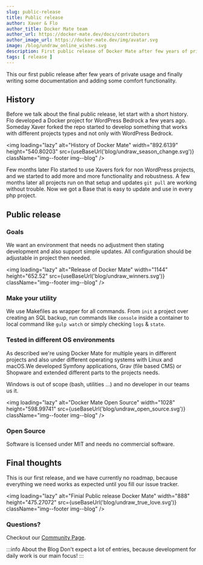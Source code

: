 ```yaml
---
slug: public-release
title: Public release
author: Xaver & Flo
author_title: Docker Mate team
author_url: https://docker-mate.dev/docs/contributors
author_image_url: https://docker-mate.dev/img/avatar.svg
image: /blog/undraw_online_wishes.svg
description: First public release of Docker Mate after few years of private usage and development
tags: [ release ]
---
```


This our first public release after few years of private usage and finally writing some documentation and adding some comfort functionality.
 
<!--truncate-->

## History

Before we talk about the final public release, let start with a short history. Flo developed a Docker project for WordPress Bedrock a few years ago. Someday Xaver forked the repo started to develop something that works with different projects types and not only with WordPress Bedrock.

<img loading="lazy" alt="History of Docker Mate" width="892.6139" height="540.80203" src={useBaseUrl('blog/undraw_season_change.svg')} className="img--footer img--blog" />

Few months later Flo started to use Xavers fork for non WordPress projects, and we started to add more and more functionality and robustness. A few months later all projects run on that setup and updates `git pull` are working without trouble. Now we got a Base that is easy to update and use in every php project.

## Public release

### Goals

We want an environment that needs no adjustment then stating development and also support simple updates. All configuration should be adjustable in project then needed.

<img loading="lazy" alt="Release of Docker Mate" width="1144" height="652.52" src={useBaseUrl('blog/undraw_winners.svg')} className="img--footer img--blog" />

### Make your utility

We use Makefiles as wrapper for all commands. From `init` a project over creating an SQL backup, run commands like `console` inside a container to local command like `gulp watch` or simply checking `logs` & `state`.

### Tested in different OS environments

As described we're using Docker Mate for multiple years in different projects and also under different operating systems with Linux and macOS.We developed Symfony applications, Grav (file based CMS) or Shopware and extended different parts to the projects needs.

Windows is out of scope (bash, utilities ...) and no developer in our teams us it.

<img loading="lazy" alt="Docker Mate Open Source" width="1028" height="598.99741" src={useBaseUrl('blog/undraw_open_source.svg')} className="img--footer img--blog" />

### Open Source

Software is licensed under MIT and needs no commercial software.

## Final thoughts

This is our first release, and we have currently no roadmap, because everything we need works as expected until you fill our issue tracker.

<img loading="lazy" alt="Finial Public release Docker Mate" width="888" height="475.27072" src={useBaseUrl('blog/undraw_true_love.svg')} className="img--footer img--blog" />

### Questions?

Checkout our [Community Page](/docs/community).

:::info About the Blog
Don't expect a lot of entries, because development for daily work is our main focus!
:::
